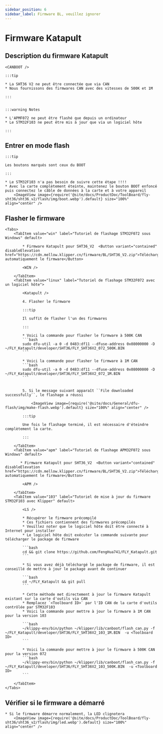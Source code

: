 ```yaml
---
sidebar_position: 6
sidebar_label: Firmware BL, veuillez ignorer
---
```







# Firmware Katapult

## Description du firmware Katapult

    <CANBOOT />

    :::tip

    * La SHT36 V2 ne peut être connectée que via CAN
    * Nous fournissons des firmwares CAN avec des vitesses de 500K et 1M

    :::


    :::warning Notes

    * L'APMF072 ne peut être flashé que depuis un ordinateur
    * Le STM32F103 ne peut être mis à jour que via un logiciel hôte

    :::


## Entrer en mode flash

    :::tip

    Les boutons marqués sont ceux du BOOT

    :::

    * Le STM32F103 n'a pas besoin de suivre cette étape !!!!
    * Avec la carte complètement éteinte, maintenez le bouton BOOT enfoncé puis connectez le câble de données à la carte et à votre appareil
        <ImageView image={require('@site/docs/ProductDoc/ToolBoard/fly-sht36/sht36_v2/flash/img/boot.webp').default} size="100%" align="center" />

## Flasher le firmware
    <Tabs>
        <TabItem value="win" label="Tutoriel de flashage STM32F072 sous Windows" default>

            * Firmware Katapult pour SHT36_V2  <Button variant="contained" disableElevation href="https://cdn.mellow.klipper.cn/firmware/BL/SHT36_V2.zip">Télécharger automatiquement le firmware</Button>

            <WIN />

        </TabItem>
        <TabItem value="linux" label="Tutoriel de flashage STM32F072 avec un logiciel hôte">
            
            <Katapult />

            4. Flasher le firmware

            :::tip

            Il suffit de flasher l'un des firmwares

            :::

            * Voici la commande pour flasher le firmware à 500K CAN
            ```bash
            sudo dfu-util -a 0 -d 0483:df11 --dfuse-address 0x08000000 -D ~/FLY_Katapult/developer/SHT36/FLY_SHT36V2_072_500K.BIN
            ```
                       
            * Voici la commande pour flasher le firmware à 1M CAN
            ```bash
            sudo dfu-util -a 0 -d 0483:df11 --dfuse-address 0x08000000 -D ~/FLY_Katapult/developer/SHT36/FLY_SHT36V2_072_1M.BIN
            ```


            5. Si le message suivant apparaît ``File downloaded successfully``, le flashage a réussi

                <ImageView image={require('@site/docs/General/dfu-flash/img/make-flash.webp').default} size="100%" align="center" />

            :::tip

            Une fois le flashage terminé, il est nécessaire d'éteindre complètement la carte.

            :::

        </TabItem>
        <TabItem value="apm" label="Tutoriel de flashage APM32F072 sous Windows" default>

           * Firmware Katapult pour SHT36_V2  <Button variant="contained" disableElevation href="https://cdn.mellow.klipper.cn/firmware/BL/SHT36_V2.zip">Télécharger automatiquement le firmware</Button>

            <APM />
            
        </TabItem>
        <TabItem value="103" label="Tutoriel de mise à jour du firmware STM32F103 avec Klipper" default>

            <LS />

            * Récupérer le firmware précompilé
            * Ces fichiers contiennent des firmwares précompilés
            * Veuillez noter que le logiciel hôte doit être connecté à Internet pour installer
            * Le logiciel hôte doit exécuter la commande suivante pour télécharger le package de firmware

            ```bash
            cd && git clone https://github.com/FengHua741/FLY_Katapult.git
            ```

            * Si vous avez déjà téléchargé le package de firmware, il est conseillé de mettre à jour le package avant de continuer

            ```bash
            cd ~/FLY_Katapult && git pull
            ```

            * Cette méthode met directement à jour le firmware Katapult existant sur la carte d'outils via CAN
            * Remplacez `<Toolboard ID>` par l'ID CAN de la carte d'outils contrôlée par STM32F103
            * Voici la commande pour mettre à jour le firmware à 1M CAN pour la version 103

            ```bash
            ~/klippy-env/bin/python ~/klipper/lib/canboot/flash_can.py -f ~/FLY_Katapult/developer/SHT36/FLY_SHT36V2_103_1M.BIN  -u <Toolboard ID>
            ```

            * Voici la commande pour mettre à jour le firmware à 500K CAN pour la version 072
            ```bash
            ~/klippy-env/bin/python ~/klipper/lib/canboot/flash_can.py -f ~/FLY_Katapult/developer/SHT36/FLY_SHT36V2_103_500K.BIN  -u <Toolboard ID>
            ```
                    
        </TabItem>
    </Tabs>

## Vérifier si le firmware a démarré

    * Si le firmware démarre normalement, la LED clignotera
        <ImageView image={require('@site/docs/ProductDoc/ToolBoard/fly-sht36/sht36_v2/flash/img/led.webp').default} size="100%" align="center" />